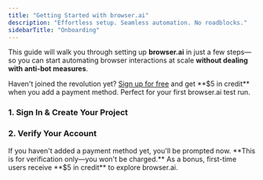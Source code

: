 ```yaml
---
title: "Getting Started with browser.ai"
description: "Effortless setup. Seamless automation. No roadblocks."
sidebarTitle: "Onboarding"
---
```


This guide will walk you through setting up **browser.ai** in just a few steps—so you can start automating browser interactions at scale **without dealing with anti-bot measures**.

<Tip>
  Haven't joined the revolution yet? <a href="https://brightdata.com/" target="_blank">Sign up for free</a> and get **$5 in credit** when you add a payment method. Perfect for your first browser.ai test run.
</Tip>

### 1. Sign In & Create Your Project

<Steps>
  <Step title="Sign up to browser.ai">
  </Step>

  <Step title="Go to Projects">
  </Step>

  <Step title="Name Your Project">
  </Step>
</Steps>

### **2. Verify Your Account**

<Accordion title="One last step before we launch">
  If you haven't added a payment method yet, you'll be prompted now.  
  **This is for verification only—you won't be charged.**

  <Tip>
    As a bonus, first-time users receive **$5 in credit** to explore browser.ai.
  </Tip>
</Accordion>